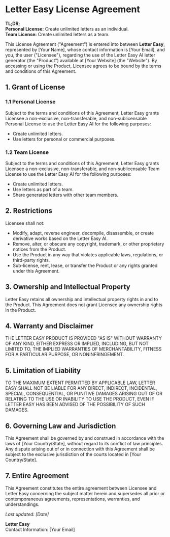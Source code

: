 

# Letter Easy License Agreement

**TL;DR;**  
**Personal License:** Create unlimited letters as an individual.  
**Team License:** Create unlimited letters as a team.

This License Agreement ("Agreement") is entered into between **Letter Easy**, represented by [Your Name], whose contact information is [Your Email], and you, the user ("Licensee"), regarding the use of the Letter Easy AI letter generator (the "Product") available at [Your Website] (the "Website"). By accessing or using the Product, Licensee agrees to be bound by the terms and conditions of this Agreement.

## 1. Grant of License

### 1.1 Personal License

Subject to the terms and conditions of this Agreement, Letter Easy grants Licensee a non-exclusive, non-transferable, and non-sublicensable Personal License to use the Letter Easy AI for the following purposes:

- Create unlimited letters.
- Use letters for personal or commercial purposes.

### 1.2 Team License

Subject to the terms and conditions of this Agreement, Letter Easy grants Licensee a non-exclusive, non-transferable, and non-sublicensable Team License to use the Letter Easy AI for the following purposes:

- Create unlimited letters.
- Use letters as part of a team.
- Share generated letters with other team members.

## 2. Restrictions

Licensee shall not:

- Modify, adapt, reverse engineer, decompile, disassemble, or create derivative works based on the Letter Easy AI.
- Remove, alter, or obscure any copyright, trademark, or other proprietary notices from the Product.
- Use the Product in any way that violates applicable laws, regulations, or third-party rights.
- Sub-license, rent, lease, or transfer the Product or any rights granted under this Agreement.

## 3. Ownership and Intellectual Property

Letter Easy retains all ownership and intellectual property rights in and to the Product. This Agreement does not grant Licensee any ownership rights in the Product.

## 4. Warranty and Disclaimer

THE LETTER EASY PRODUCT IS PROVIDED "AS IS" WITHOUT WARRANTY OF ANY KIND, EITHER EXPRESS OR IMPLIED, INCLUDING, BUT NOT LIMITED TO, THE IMPLIED WARRANTIES OF MERCHANTABILITY, FITNESS FOR A PARTICULAR PURPOSE, OR NONINFRINGEMENT.

## 5. Limitation of Liability

TO THE MAXIMUM EXTENT PERMITTED BY APPLICABLE LAW, LETTER EASY SHALL NOT BE LIABLE FOR ANY DIRECT, INDIRECT, INCIDENTAL, SPECIAL, CONSEQUENTIAL, OR PUNITIVE DAMAGES ARISING OUT OF OR RELATING TO THE USE OR INABILITY TO USE THE PRODUCT, EVEN IF LETTER EASY HAS BEEN ADVISED OF THE POSSIBILITY OF SUCH DAMAGES.

## 6. Governing Law and Jurisdiction

This Agreement shall be governed by and construed in accordance with the laws of [Your Country/State], without regard to its conflict of law principles. Any dispute arising out of or in connection with this Agreement shall be subject to the exclusive jurisdiction of the courts located in [Your Country/State].

## 7. Entire Agreement

This Agreement constitutes the entire agreement between Licensee and Letter Easy concerning the subject matter herein and supersedes all prior or contemporaneous agreements, representations, warranties, and understandings.

_Last updated: [Date]_

**Letter Easy**  
Contact Information: [Your Email]

